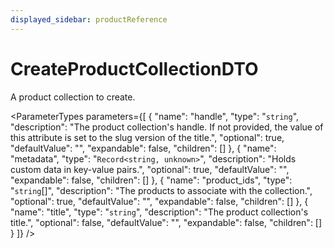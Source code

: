 ```yaml
---
displayed_sidebar: productReference
---
```



# CreateProductCollectionDTO

A product collection to create.

<ParameterTypes parameters={[
  {
    "name": "handle",
    "type": "`string`",
    "description": "The product collection's handle. If not provided, the value of this attribute is set to the slug version of the title.",
    "optional": true,
    "defaultValue": "",
    "expandable": false,
    "children": []
  },
  {
    "name": "metadata",
    "type": "`Record<string, unknown>`",
    "description": "Holds custom data in key-value pairs.",
    "optional": true,
    "defaultValue": "",
    "expandable": false,
    "children": []
  },
  {
    "name": "product_ids",
    "type": "`string`[]",
    "description": "The products to associate with the collection.",
    "optional": true,
    "defaultValue": "",
    "expandable": false,
    "children": []
  },
  {
    "name": "title",
    "type": "`string`",
    "description": "The product collection's title.",
    "optional": false,
    "defaultValue": "",
    "expandable": false,
    "children": []
  }
]} />
